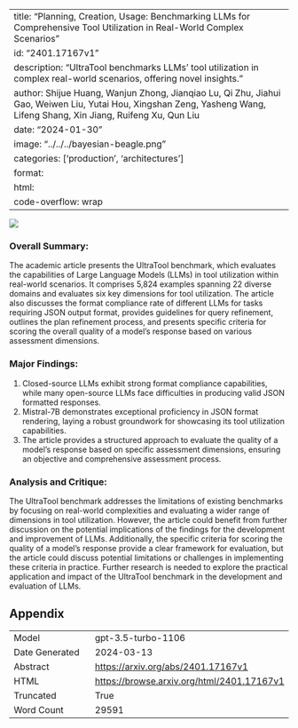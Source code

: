 
---
title: "Planning, Creation, Usage: Benchmarking LLMs for Comprehensive Tool Utilization in Real-World Complex Scenarios"
id: "2401.17167v1"
description: "UltraTool benchmarks LLMs' tool utilization in complex real-world scenarios, offering novel insights."
author: Shijue Huang, Wanjun Zhong, Jianqiao Lu, Qi Zhu, Jiahui Gao, Weiwen Liu, Yutai Hou, Xingshan Zeng, Yasheng Wang, Lifeng Shang, Xin Jiang, Ruifeng Xu, Qun Liu
date: "2024-01-30"
image: "../../../bayesian-beagle.png"
categories: ['production', 'architectures']
format:
  html:
    code-overflow: wrap
---

![](../../../bayesian-beagle.png)

### Overall Summary:

The academic article presents the UltraTool benchmark, which evaluates the capabilities of Large Language Models (LLMs) in tool utilization within real-world scenarios. It comprises 5,824 examples spanning 22 diverse domains and evaluates six key dimensions for tool utilization. The article also discusses the format compliance rate of different LLMs for tasks requiring JSON output format, provides guidelines for query refinement, outlines the plan refinement process, and presents specific criteria for scoring the overall quality of a model's response based on various assessment dimensions.

### Major Findings:
1. Closed-source LLMs exhibit strong format compliance capabilities, while many open-source LLMs face difficulties in producing valid JSON formatted responses.
2. Mistral-7B demonstrates exceptional proficiency in JSON format rendering, laying a robust groundwork for showcasing its tool utilization capabilities.
3. The article provides a structured approach to evaluate the quality of a model's response based on specific assessment dimensions, ensuring an objective and comprehensive assessment process.

### Analysis and Critique:
The UltraTool benchmark addresses the limitations of existing benchmarks by focusing on real-world complexities and evaluating a wider range of dimensions in tool utilization. However, the article could benefit from further discussion on the potential implications of the findings for the development and improvement of LLMs. Additionally, the specific criteria for scoring the quality of a model's response provide a clear framework for evaluation, but the article could discuss potential limitations or challenges in implementing these criteria in practice. Further research is needed to explore the practical application and impact of the UltraTool benchmark in the development and evaluation of LLMs.

## Appendix

|          |          |
|----------|----------|
| Model     | gpt-3.5-turbo-1106       |
| Date Generated     | 2024-03-13       |
| Abstract | [https://arxiv.org/abs/2401.17167v1](https://arxiv.org/abs/2401.17167v1)        |
| HTML     | [https://browse.arxiv.org/html/2401.17167v1](https://browse.arxiv.org/html/2401.17167v1)       |
| Truncated       | True       |
| Word Count       | 29591       |